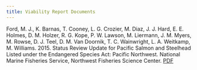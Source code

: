 ```yaml
---
title: Viability Report Documents
---
```


<!-- WRO Status Reviews  https://www.fisheries.noaa.gov/resources/all-publications?title=&region%5B1000001126%5D=1000001126&field_category_document_value%5Besa_five_review%5D=esa_five_review&field_category_document_value%5Besa_status_review%5D=esa_status_review&term_node_tid_depth%5B1000000031%5D=1000000031&field_species_vocab_target_id&sort_by=created&page=1 -->

Ford, M. J., K. Barnas, T. Cooney, L. G. Crozier, M. Diaz, J. J. Hard, E. E. Holmes, D. M. Holzer, R. G. Kope, P. W. Lawson, M. Liermann, J. M. Myers, M. Rowse, D. J. Teel, D. M. Van Doornik, T. C. Wainwright, L. A. Weitkamp, M. Williams. 2015. Status Review Update for Pacific Salmon and Steelhead Listed under the Endangered Species Act: Pacific Northwest. National Marine Fisheries Service, Northwest Fisheries Science Center. [PDF](https://www.nwfsc.noaa.gov/assets/11/8623_03072016_124156_Ford-NWSalmonBioStatusReviewUpdate-Dec%2021-2015%20v2.pdf)

